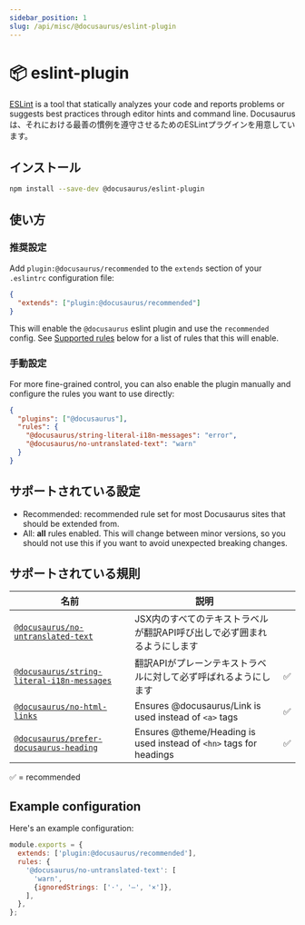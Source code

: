 ```yaml
---
sidebar_position: 1
slug: /api/misc/@docusaurus/eslint-plugin
---
```


# 📦 eslint-plugin

[ESLint](https://eslint.org/) is a tool that statically analyzes your code and reports problems or suggests best practices through editor hints and command line. Docusaurusは、それにおける最善の慣例を遵守させるためのESLintプラグインを用意しています。

## インストール

```bash npm2yarn
npm install --save-dev @docusaurus/eslint-plugin
```

## 使い方

### 推奨設定

Add `plugin:@docusaurus/recommended` to the `extends` section of your `.eslintrc` configuration file:

```json title=".eslintrc"
{
  "extends": ["plugin:@docusaurus/recommended"]
}
```

This will enable the `@docusaurus` eslint plugin and use the `recommended` config. See [Supported rules](#supported-rules) below for a list of rules that this will enable.

### 手動設定

For more fine-grained control, you can also enable the plugin manually and configure the rules you want to use directly:

```json title=".eslintrc"
{
  "plugins": ["@docusaurus"],
  "rules": {
    "@docusaurus/string-literal-i18n-messages": "error",
    "@docusaurus/no-untranslated-text": "warn"
  }
}
```

## サポートされている設定

- Recommended: recommended rule set for most Docusaurus sites that should be extended from.
- All: **all** rules enabled. This will change between minor versions, so you should not use this if you want to avoid unexpected breaking changes.

## サポートされている規則

| 名前                                                                               | 説明                                                                 |   |
| -------------------------------------------------------------------------------- | ------------------------------------------------------------------ | - |
| [`@docusaurus/no-untranslated-text`](./no-untranslated-text.mdx)                 | JSX内のすべてのテキストラベルが翻訳API呼び出しで必ず囲まれるようにします                            |   |
| [`@docusaurus/string-literal-i18n-messages`](./string-literal-i18n-messages.mdx) | 翻訳APIがプレーンテキストラベルに対して必ず呼ばれるようにします                                  | ✅ |
| [`@docusaurus/no-html-links`](./no-html-links.mdx)                               | Ensures @docusaurus/Link is used instead of `<a>` tags             | ✅ |
| [`@docusaurus/prefer-docusaurus-heading`](./prefer-docusaurus-heading.mdx)       | Ensures @theme/Heading is used instead of `<hn>` tags for headings | ✅ |

✅ = recommended

## Example configuration

Here's an example configuration:

```js title=".eslintrc.js"
module.exports = {
  extends: ['plugin:@docusaurus/recommended'],
  rules: {
    '@docusaurus/no-untranslated-text': [
      'warn',
      {ignoredStrings: ['·', '—', '×']},
    ],
  },
};
```
